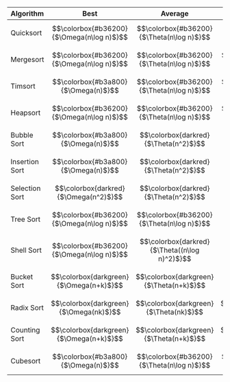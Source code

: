| Algorithm | Best | Average | Worst | Space | Remark |
| :-- | :-: | :-: | :-: | :-: | :-: |
| Quicksort | $$\colorbox{#b36200}{$\Omega(n\log n)$}$$ | $$\colorbox{#b36200}{$\Theta(n\log n)$}$$ | $$\colorbox{darkred}{$O(n^2)$}$$ | $$\colorbox{darkolivegreen}{$O(\log n)$}$$ | tbd |
| Mergesort | $$\colorbox{#b36200}{$\Omega(n\log n)$}$$ | $$\colorbox{#b36200}{$\Theta(n\log n)$}$$ | $$\colorbox{#b36200}{$O(n\log n)$}$$ | $$\colorbox{#b3a800}{$O(n)$}$$ | tbd |
| Timsort | $$\colorbox{#b3a800}{$\Omega(n)$}$$ | $$\colorbox{#b36200}{$\Theta(n\log n)$}$$ | $$\colorbox{#b36200}{$O(n\log n)$}$$ | $$\colorbox{#b3a800}{$O(n)$}$$ | tbd |
| Heapsort | $$\colorbox{#b36200}{$\Omega(n\log n)$}$$ | $$\colorbox{#b36200}{$\Theta(n\log n)$}$$ | $$\colorbox{#b36200}{$O(n\log n)$}$$ | $$\colorbox{darkgreen}{$O(1)$}$$ | tbd |
| Bubble Sort | $$\colorbox{#b3a800}{$\Omega(n)$}$$ | $$\colorbox{darkred}{$\Theta(n^2)$}$$ | $$\colorbox{darkred}{$O(n^2)$}$$ | $$\colorbox{darkgreen}{$O(1)$}$$ | tbd |
| Insertion Sort | $$\colorbox{#b3a800}{$\Omega(n)$}$$ | $$\colorbox{darkred}{$\Theta(n^2)$}$$ | $$\colorbox{darkred}{$O(n^2)$}$$ | $$\colorbox{darkgreen}{$O(1)$}$$ | tbd |
| Selection Sort | $$\colorbox{darkred}{$\Omega(n^2)$}$$ | $$\colorbox{darkred}{$\Theta(n^2)$}$$ | $$\colorbox{darkred}{$O(n^2)$}$$ | $$\colorbox{darkgreen}{$O(1)$}$$ | tbd |
| Tree Sort | $$\colorbox{#b36200}{$\Omega(n\log n)$}$$ | $$\colorbox{#b36200}{$\Theta(n\log n)$}$$ | $$\colorbox{darkred}{$O(n^2)$}$$ | $$\colorbox{#b3a800}{$O(n)$}$$ | tbd |
| Shell Sort | $$\colorbox{#b36200}{$\Omega(n\log n)$}$$ | $$\colorbox{darkred}{$\Theta((n\log n)^2)$}$$ | $$\colorbox{darkred}{$O((n\log n)^2)$}$$ | $$\colorbox{darkgreen}{$O(1)$}$$ | tbd |
| Bucket Sort | $$\colorbox{darkgreen}{$\Omega(n+k)$}$$ | $$\colorbox{darkgreen}{$\Theta(n+k)$}$$ | $$\colorbox{darkred}{$O(n^2)$}$$ | $$\colorbox{#b3a800}{$O(n)$}$$ | tbd |
| Radix Sort | $$\colorbox{darkgreen}{$\Omega(nk)$}$$ | $$\colorbox{darkgreen}{$\Theta(nk)$}$$ | $$\colorbox{darkgreen}{$O(nk)$}$$ | $$\colorbox{#b3a800}{$O(n+k)$}$$ | tbd |
| Counting Sort | $$\colorbox{darkgreen}{$\Omega(n+k)$}$$ | $$\colorbox{darkgreen}{$\Theta(n+k)$}$$ | $$\colorbox{darkgreen}{$O(n+k)$}$$ | $$\colorbox{#b3a800}{$O(k)$}$$ | tbd |
| Cubesort | $$\colorbox{#b3a800}{$\Omega(n)$}$$ | $$\colorbox{#b36200}{$\Theta(n\log n)$}$$ | $$\colorbox{#b36200}{$O(n\log n)$}$$ | $$\colorbox{#b3a800}{$O(n)$}$$ | tbd |
